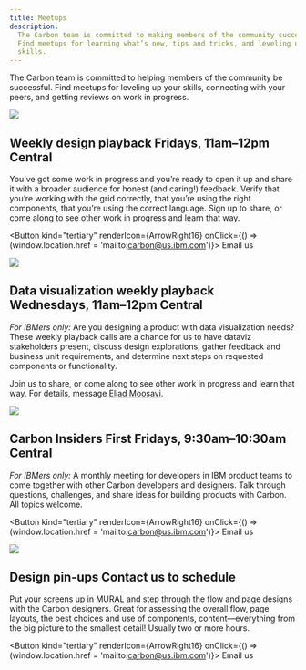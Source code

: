 ```yaml
---
title: Meetups
description:
  The Carbon team is committed to making members of the community successful.
  Find meetups for learning what’s new, tips and tricks, and leveling up your
  skills.
---
```



<PageDescription>

The Carbon team is committed to helping members of the community be successful.
Find meetups for leveling up your skills, connecting with your peers, and
getting reviews on work in progress.

</PageDescription>

<Row className="meetups-list">
<Column colLg={4} colMd={2}>

![](/images/events_design_playback.png)

</Column>
<Column colLg={7} colMd={5}>

<h2>
  Weekly design playback
  <span>Fridays, 11am–12pm Central</span>
</h2>

You’ve got some work in progress and you’re ready to open it up and share it
with a broader audience for honest (and caring!) feedback. Verify that you’re
working with the grid correctly, that you’re using the right components, that
you’re using the correct language. Sign up to share, or come along to see other
work in progress and learn that way.

<Button
  kind="tertiary"
  renderIcon={ArrowRight16}
  onClick={() => (window.location.href = 'mailto:carbon@us.ibm.com')}>
  Email us
</Button>

</Column>
</Row>
<Row className="meetups-list">
<Column colLg={4} colMd={2}>

![](/images/meetups_dataviz.png)

</Column>
<Column colLg={7} colMd={5}>

<h2>
  Data visualization weekly playback
  <span>Wednesdays, 11am–12pm Central</span>
</h2>

_For IBMers only:_ Are you designing a product with data visualization needs?
These weekly playback calls are a chance for us to have dataviz stakeholders
present, discuss design explorations, gather feedback and business unit
requirements, and determine next steps on requested components or functionality.

Join us to share, or come along to see other work in progress and learn that
way. For details, message
[Eliad Moosavi](https://ibm-studios.slack.com/archives/DU4G3QEKC).

</Column>
</Row>
<Row className="meetups-list">
<Column colLg={4} colMd={2}>

![](/images/events_insiders.png)

</Column>
<Column colLg={7} colMd={5}>

<h2>
  Carbon Insiders
  <span>First Fridays, 9:30am–10:30am Central</span>
</h2>

_For IBMers only:_ A monthly meeting for developers in IBM product teams to come
together with other Carbon developers and designers. Talk through questions,
challenges, and share ideas for building products with Carbon. All topics
welcome.

<Button
  kind="tertiary"
  renderIcon={ArrowRight16}
  onClick={() => (window.location.href = 'mailto:carbon@us.ibm.com')}>
  Email us
</Button>

</Column>
</Row>
<Row className="meetups-list">
<Column colLg={4} colMd={2}>

![](/images/events_pinup.png)

</Column>
<Column colLg={7} colMd={5}>

<h2>
  Design pin-ups
  <span>Contact us to schedule</span>
</h2>

Put your screens up in MURAL and step through the flow and page designs with the
Carbon designers. Great for assessing the overall flow, page layouts, the best
choices and use of components, content—everything from the big picture to the
smallest detail! Usually two or more hours.

<Button
  kind="tertiary"
  renderIcon={ArrowRight16}
  onClick={() => (window.location.href = 'mailto:carbon@us.ibm.com')}>
  Email us
</Button>

</Column>
</Row>
